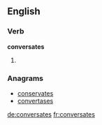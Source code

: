 ==English==

===Verb===
'''conversates'''

# {{third-person singular of|[[conversate]]}}

===Anagrams===
* [[conservates#English|conservates]]
* [[convertases#English|convertases]]

[[de:conversates]]
[[fr:conversates]]